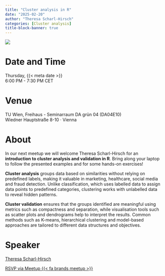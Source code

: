 ```yaml
---
title: "Cluster analysis in R"
date: "2025-02-20"
author: "Theresa Scharl-Hirsch"
categories: [Cluster analysis]
title-block-banner: true
---
```


![](202502.png){fig-alt="Flyer for the R-Ladies Vienna February 2025 event. All information described is available in the main text below."}

# Date and Time

Thursday, {{< meta date >}}  
6:00 PM - 7:30 PM CET

# Venue

TU Wien, Freihaus - Seminarraum DA grün 04 (DA04E10)  
Wiedner Hauptstraße 8-10 · Vienna

# About

In our next meetup we will welcome Theresa Scharl-Hirsch for an **introduction to cluster analysis and validation in R**. Bring along your laptop to follow the presented examples and for some hands-on exercises!

**Cluster analysis** groups data based on similarities without relying on predefined labels, making it valuable in marketing, healthcare, social media and fraud detection. Unlike classification, which uses labelled data to assign data points to predefined categories, clustering works with unlabelled data to reveal hidden patterns.

**Cluster validation** ensures that the groups identified are meaningful using metrics such as compactness and separation, while visualisation tools such as scatter plots and dendrograms help to interpret the results. Common methods such as K-means, hierarchical clustering and model-based approaches are tailored to different data structures and objectives.

# Speaker

[Theresa Scharl-Hirsch](https://forschung.boku.ac.at/fis/staff?name=TheresaScharl-Hirsch)

[RSVP via Meetup {{< fa brands meetup >}}](https://www.meetup.com/rladies-vienna/events/305841789){.btn .btn-outline-primary .rsvp}
